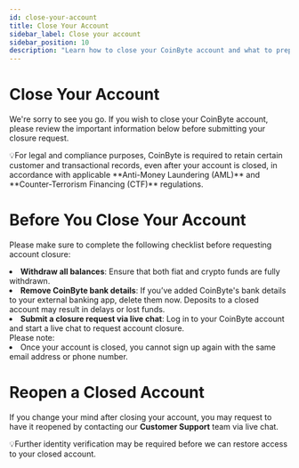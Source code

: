 ```yaml
---
id: close-your-account
title: Close Your Account
sidebar_label: Close your account
sidebar_position: 10
description: "Learn how to close your CoinByte account and what to prepare before doing so."
---
```



# Close Your Account

We're sorry to see you go. If you wish to close your CoinByte account, please review the important information below before submitting your closure request.

<InfoBox>
💡For legal and compliance purposes, CoinByte is required to retain certain customer and transactional records, even after your account is closed, in accordance with applicable **Anti-Money Laundering (AML)** and **Counter-Terrorism Financing (CTF)** regulations.
</InfoBox>

# Before You Close Your Account

Please make sure to complete the following checklist before requesting account closure:

<RoundStepList>
<li><strong>Withdraw all balances</strong>: Ensure that both fiat and crypto funds are fully withdrawn. 
<li><strong>Remove CoinByte bank details</strong>: If you’ve added CoinByte's bank details to your external banking app, delete them now. Deposits to a closed account may result in delays or lost funds.</li>
<li><strong>Submit a closure request via live chat</strong>: Log in to your CoinByte account and start a live chat to request account closure.</li>
</RoundStepList>

<WarningBox>
Please note:
<TickList>
<li>Once your account is closed, you cannot sign up again with the same email address or phone number.</li>
</TickList>
</WarningBox>

# Reopen a Closed Account

If you change your mind after closing your account, you may request to have it reopened by contacting our **Customer Support** team via live chat.

<InfoBox>
💡Further identity verification may be required before we can restore access to your closed account.
</InfoBox>

<RelatedArticles category="account-security" />
